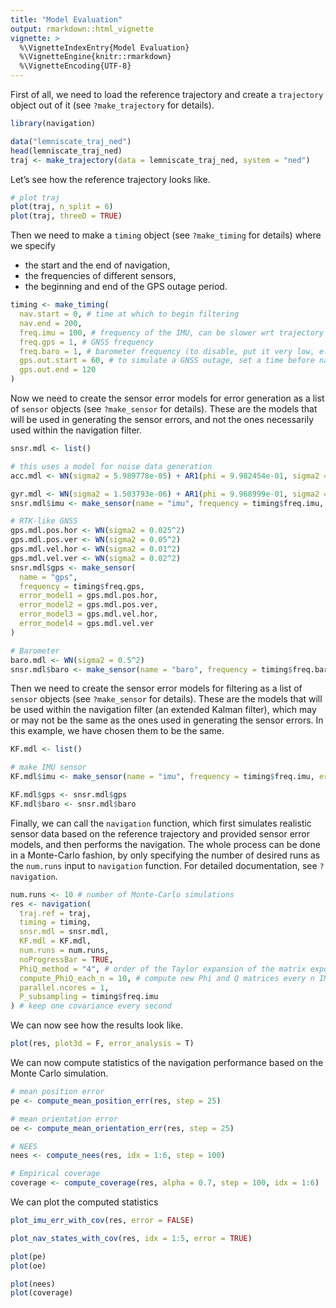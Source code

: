 ```yaml
---
title: "Model Evaluation"
output: rmarkdown::html_vignette
vignette: >
  %\VignetteIndexEntry{Model Evaluation}
  %\VignetteEngine{knitr::rmarkdown}
  %\VignetteEncoding{UTF-8}
---
```


First of all, we need to load the reference trajectory and create a `trajectory` object out of it (see `?make_trajectory` for details).

```r
library(navigation)
```


```r
data("lemniscate_traj_ned")
head(lemniscate_traj_ned)
traj <- make_trajectory(data = lemniscate_traj_ned, system = "ned")
```


Let's see how the reference trajectory looks like.
```r
# plot traj
plot(traj, n_split = 6)
plot(traj, threeD = TRUE)
```


Then we need to make a `timing` object (see `?make_timing` for details) where we specify

* the start and the end of navigation,
* the frequencies of different sensors,
* the beginning and end of the GPS outage period.

```r
timing <- make_timing(
  nav.start = 0, # time at which to begin filtering
  nav.end = 200,
  freq.imu = 100, # frequency of the IMU, can be slower wrt trajectory frequency
  freq.gps = 1, # GNSS frequency
  freq.baro = 1, # barometer frequency (to disable, put it very low, e.g. 1e-5)
  gps.out.start = 60, # to simulate a GNSS outage, set a time before nav.end
  gps.out.end = 120
)
```


Now we need to create the sensor error models for error generation as a list of `sensor` objects (see `?make_sensor` for details). These are the models that will be used in generating the sensor errors, and not the ones necessarily used within the navigation filter.

```r
snsr.mdl <- list()

# this uses a model for noise data generation
acc.mdl <- WN(sigma2 = 5.989778e-05) + AR1(phi = 9.982454e-01, sigma2 = 1.848297e-10) + AR1(phi = 9.999121e-01, sigma2 = 2.435414e-11) + AR1(phi = 9.999998e-01, sigma2 = 1.026718e-12)

gyr.mdl <- WN(sigma2 = 1.503793e-06) + AR1(phi = 9.968999e-01, sigma2 = 2.428980e-11) + AR1(phi = 9.999001e-01, sigma2 = 1.238142e-12)
snsr.mdl$imu <- make_sensor(name = "imu", frequency = timing$freq.imu, error_model1 = acc.mdl, error_model2 = gyr.mdl)

# RTK-like GNSS
gps.mdl.pos.hor <- WN(sigma2 = 0.025^2)
gps.mdl.pos.ver <- WN(sigma2 = 0.05^2)
gps.mdl.vel.hor <- WN(sigma2 = 0.01^2)
gps.mdl.vel.ver <- WN(sigma2 = 0.02^2)
snsr.mdl$gps <- make_sensor(
  name = "gps",
  frequency = timing$freq.gps,
  error_model1 = gps.mdl.pos.hor,
  error_model2 = gps.mdl.pos.ver,
  error_model3 = gps.mdl.vel.hor,
  error_model4 = gps.mdl.vel.ver
)

# Barometer
baro.mdl <- WN(sigma2 = 0.5^2)
snsr.mdl$baro <- make_sensor(name = "baro", frequency = timing$freq.baro, error_model1 = baro.mdl)
```



Then we need to create the sensor error models for filtering as a list of `sensor` objects (see `?make_sensor` for details). These are the models that will be used within the navigation filter (an extended Kalman filter), which may or may not be the same as the ones used in generating the sensor errors. In this example, we have chosen them to be the same.

```r
KF.mdl <- list()

# make IMU sensor
KF.mdl$imu <- make_sensor(name = "imu", frequency = timing$freq.imu, error_model1 = acc.mdl, error_model2 = gyr.mdl)

KF.mdl$gps <- snsr.mdl$gps
KF.mdl$baro <- snsr.mdl$baro
```


Finally, we can call the `navigation` function, which first simulates realistic sensor data based on the reference trajectory and provided sensor error models, and then performs the navigation. The whole process can be done in a Monte-Carlo fashion, by only specifying the number of desired runs as the `num.runs` input to `navigation` function. For detailed documentation, see `?navigation`.

```r
num.runs <- 10 # number of Monte-Carlo simulations
res <- navigation(
  traj.ref = traj,
  timing = timing,
  snsr.mdl = snsr.mdl,
  KF.mdl = KF.mdl,
  num.runs = num.runs,
  noProgressBar = TRUE,
  PhiQ_method = "4", # order of the Taylor expansion of the matrix exponential used to compute Phi and Q matrices
  compute_PhiQ_each_n = 10, # compute new Phi and Q matrices every n IMU steps (execution time optimization)
  parallel.ncores = 1,
  P_subsampling = timing$freq.imu
) # keep one covariance every second
```


We can now see how the results look like. 


```r
plot(res, plot3d = F, error_analysis = T)
```

We can now compute statistics of the navigation performance based on the Monte Carlo simulation.

```r
# mean position error
pe <- compute_mean_position_err(res, step = 25)

# mean orientation error
oe <- compute_mean_orientation_err(res, step = 25)
```


```r
# NEES
nees <- compute_nees(res, idx = 1:6, step = 100)

# Empirical coverage
coverage <- compute_coverage(res, alpha = 0.7, step = 100, idx = 1:6)
```

We can plot the computed statistics

```r
plot_imu_err_with_cov(res, error = FALSE)
```


```r
plot_nav_states_with_cov(res, idx = 1:5, error = TRUE)

plot(pe)
plot(oe)
```


```r
plot(nees)
plot(coverage)
```


